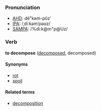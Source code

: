 ===Pronunciation===
*[[w:AHD|AHD]]: dē"kəm-pōz'
*[[w:IPA|IPA]]: /ˌdiːkəmˈpəʊz/
*[[w:SAMPA|SAMPA]]: /%di:k@m"p@Uz/

===Verb===
'''to decompose''' ([[decomposed]], decomposed)

====Synonyms====
*[[rot]]
*[[spoil]]

====Related terms====
*[[decomposition]]